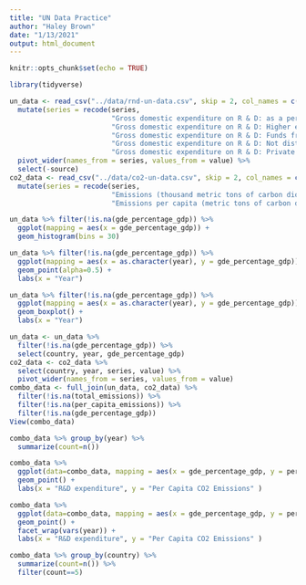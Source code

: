 ```yaml
---
title: "UN Data Practice"
author: "Haley Brown"
date: "1/13/2021"
output: html_document
---
```


```r
knitr::opts_chunk$set(echo = TRUE)
```

```r
library(tidyverse)
```

```r
un_data <- read_csv("../data/rnd-un-data.csv", skip = 2, col_names = c("region", "country", "year", "series", "value", "footnotes", "source")) %>% 
  mutate(series = recode(series,
                         "Gross domestic expenditure on R & D: as a percentage of GDP (%)" = "gde_percentage_gdp", "Gross domestic expenditure on R & D: Business enterprises (%)" = "gde_business_enterprises", "Gross domestic expenditure on R & D: Government (%)" = "gde_government", 
                         "Gross domestic expenditure on R & D: Higher education (%)" = "gde_higher_ed", 
                         "Gross domestic expenditure on R & D: Funds from abroad (%)" = "gde_abroad", 
                         "Gross domestic expenditure on R & D: Not distributed (%)" = "gde_not_distributed", 
                         "Gross domestic expenditure on R & D: Private non-profit (%)" = "gde_private_non-profit")) %>% 
  pivot_wider(names_from = series, values_from = value) %>% 
  select(-source)
co2_data <- read_csv("../data/co2-un-data.csv", skip = 2, col_names = c("region", "country", "year", "series", "value", "footnotes", "source")) %>% 
  mutate(series = recode(series, 
                         "Emissions (thousand metric tons of carbon dioxide)" = "total_emissions",
                         "Emissions per capita (metric tons of carbon dioxide)" = "per_capita_emissions"))
```

```r
un_data %>% filter(!is.na(gde_percentage_gdp)) %>% 
  ggplot(mapping = aes(x = gde_percentage_gdp)) +
  geom_histogram(bins = 30)
```
```r
un_data %>% filter(!is.na(gde_percentage_gdp)) %>% 
  ggplot(mapping = aes(x = as.character(year), y = gde_percentage_gdp)) +
  geom_point(alpha=0.5) +
  labs(x = "Year")
```
```r
un_data %>% filter(!is.na(gde_percentage_gdp)) %>% 
  ggplot(mapping = aes(x = as.character(year), y = gde_percentage_gdp)) +
  geom_boxplot() +
  labs(x = "Year")
```
```r
un_data <- un_data %>%
  filter(!is.na(gde_percentage_gdp)) %>% 
  select(country, year, gde_percentage_gdp)
co2_data <- co2_data %>% 
  select(country, year, series, value) %>% 
  pivot_wider(names_from = series, values_from = value)
combo_data <- full_join(un_data, co2_data) %>% 
  filter(!is.na(total_emissions)) %>% 
  filter(!is.na(per_capita_emissions)) %>% 
  filter(!is.na(gde_percentage_gdp))
View(combo_data)
```
```r
combo_data %>% group_by(year) %>% 
  summarize(count=n())
```
```r
combo_data %>% 
  ggplot(data=combo_data, mapping = aes(x = gde_percentage_gdp, y = per_capita_emissions)) +
  geom_point() +
  labs(x = "R&D expenditure", y = "Per Capita CO2 Emissions" )
```
```r
combo_data %>% 
  ggplot(data=combo_data, mapping = aes(x = gde_percentage_gdp, y = per_capita_emissions)) +
  geom_point() +
  facet_wrap(vars(year)) +
  labs(x = "R&D expenditure", y = "Per Capita CO2 Emissions" )
```
```r
combo_data %>% group_by(country) %>% 
  summarize(count=n()) %>% 
  filter(count==5)

```










